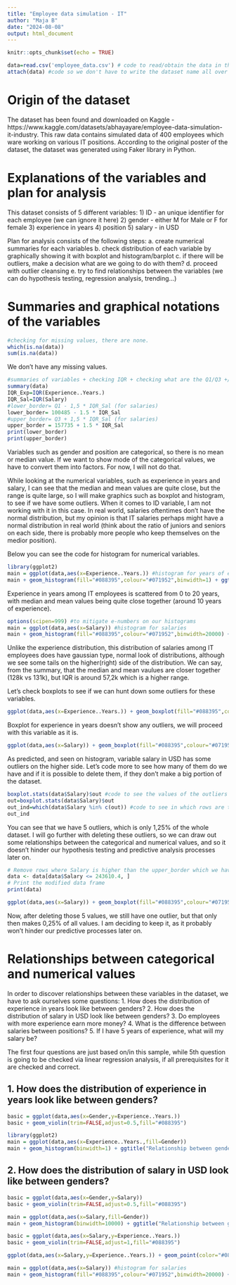 ---
title: "Employee data simulation - IT"
author: "Maja B"
date: "2024-08-08"
output: html_document
---

```{r setup, include=FALSE}
knitr::opts_chunk$set(echo = TRUE)
```

```{r}
data=read.csv('employee_data.csv') # code to read/obtain the data in the project
attach(data) #code so we don't have to write the dataset name all over again in the analysis
```

# Origin of the dataset
The dataset has been found and downloaded on Kaggle - https://www.kaggle.com/datasets/abhayayare/employee-data-simulation-it-industry.
This raw data contains simulated data of 400 employees which ware working on various IT positions.
According to the original poster of the dataset, the dataset was generated using Faker library in Python.

# Explanations of the variables and plan for analysis

This dataset consists of 5 different variables:
1) ID - an unique identifier for each employee (we can ignore it here)
2) gender - either M for Male or F for female
3) experience in years
4) position
5) salary - in USD

Plan for analysis consists of the following steps:
a. create numerical summaries for each variables
b. check distribution of each variable by graphically showing it with boxplot and histogram/barplot
c. if there will be outliers, make a decision what are we going to do with them?
d. proceed with outlier cleansing
e. try to find relationships between the variables (we can do hypothesis testing, regression analysis, trending...)

# Summaries and graphical notations of the variables

```{r}
#checking for missing values, there are none.
which(is.na(data))
sum(is.na(data))
```
We don't have any missing values.

```{r}
#summaries of variables + checking IQR + checking what are the Q1/Q3 +/- 1,5*IQR borders, as I assume already that salaries will be a variable with outliers.
summary(data)
IQR_Exp=IQR(Experience..Years.)
IQR_Sal=IQR(Salary)
#lower_border= Q1 - 1,5 * IQR_Sal (for salaries)
lower_border= 100485 - 1.5 * IQR_Sal
#upper_border= Q3 + 1,5 * IQR_Sal (for salaries)
upper_border = 157735 + 1.5 * IQR_Sal
print(lower_border)
print(upper_border)
```
Variables such as gender and position are categorical, so there is no mean or median value. If we want to show mode of the categorical values, we have to convert them into factors. For now, I will not do that.

While looking at the numerical variables, such as experience in years and salary, I can see that the median and mean values are quite close, but the range is quite large, so I will make graphics such as boxplot and histogram, to see if we have some outliers. When it comes to ID variable, I am not working with it in this case. In real world, salaries oftentimes don't have the normal distribution, but my opinion is that IT salaries perhaps might have a normal distribution in real world (think about the ratio of juniors and seniors on each side, there is probably more people who keep themselves on the medior position).

Below you can see the code for histogram for numerical variables.

```{r}
library(ggplot2)
main = ggplot(data,aes(x=Experience..Years.)) #histogram for years of experience
main + geom_histogram(fill="#088395",colour="#071952",binwidth=1) + ggtitle("Distribution of years of experience") + xlab("Experience in years") + ylab("Count of IT employees")
```
Experience in years among IT employees is scattered from 0 to 20 years, with median and mean values being quite close together (around 10 years of experience).

```{r}
options(scipen=999) #to mitigate e-numbers on our histograms
main = ggplot(data,aes(x=Salary)) #histogram for salaries
main + geom_histogram(fill="#088395",colour="#071952",binwidth=20000) + ggtitle("Distribution of salaries") + xlab("Salary in USD") + ylab("Count of IT employees")
```
Unlike the experience distribution, this distribution of salaries among IT employees does have gaussian type, normal look of distributions, although we see some tails on the higher(right) side of the distribution. We can say, from the summary, that the median and mean vaulues are closer together (128k vs 131k), but IQR is around 57,2k which is a higher range.

Let's check boxplots to see if we can hunt down some outliers for these variables.

```{r}
ggplot(data,aes(x=Experience..Years.)) + geom_boxplot(fill="#088395",colour="#071952") + ggtitle("Boxplot of experience in years") + xlab("Experience in years")
```
Boxplot for experience in years doesn't show any outliers, we will proceed with this variable as it is.

```{r}
ggplot(data,aes(x=Salary)) + geom_boxplot(fill="#088395",colour="#071952") + ggtitle("Boxplot of salaries") + xlab("Salary in USD")
```
As predicted, and seen on histogram, variable salary in USD has some outliers on the higher side. Let's code more to see how many of them do we have and if it is possible to delete them, if they don't make a big portion of the dataset.

```{r}
boxplot.stats(data$Salary)$out #code to see the values of the outliers shown on boxplot
out=boxplot.stats(data$Salary)$out
out_ind=which(data$Salary %in% c(out)) #code to see in which rows are those outliers in the dataset
out_ind
```
You can see that we have 5 outliers, which is only 1,25% of the whole dataset. I will go further with deleting these outliers, so we can draw out some relationships between the categorical and numerical values, and so it doesn't hinder our hypothesis testing and predictive analysis processes later on.

```{r}
# Remove rows where Salary is higher than the upper_border which we have calculated in the beginning
data <- data[data$Salary <= 243610.4, ]
# Print the modified data frame
print(data)
```
```{r}
ggplot(data,aes(x=Salary)) + geom_boxplot(fill="#088395",colour="#071952") + ggtitle("Boxplot of salaries") + xlab("Salary in USD")
```

Now, after deleting those 5 values, we still have one outlier, but that only then makes 0,25% of all values. I am deciding to keep it, as it probably won't hinder our predictive processes later on.

# Relationships between categorical and numerical values

In order to discover relationships between these variables in the dataset, we have to ask ourselves some questions:
1. How does the distribution of experience in years look like between genders?
2. How does the distribution of salary in USD look like between genders?
3. Do employees with more experience earn more money?
4. What is the difference between salaries between positions?
5. If I have 5 years of experience, what will my salary be?

The first four questions are just based on/in this sample, while 5th question is going to be checked via linear regression analysis, if all prerequisites for it are checked and correct.

## 1. How does the distribution of experience in years look like between genders?

```{r}
basic = ggplot(data,aes(x=Gender,y=Experience..Years.))
basic + geom_violin(trim=FALSE,adjust=0.5,fill="#088395")
```

```{r}
library(ggplot2)
main = ggplot(data,aes(x=Experience..Years.,fill=Gender))
main + geom_histogram(binwidth=1) + ggtitle("Relationship between gender and years of experience") + xlab("Years of experience") + ylab("Count of IT employees") + scale_fill_manual(values=c("M"="#088395","F" = "#FFB4C2"))
```



## 2. How does the distribution of salary in USD look like between genders?


```{r}
basic = ggplot(data,aes(x=Gender,y=Salary))
basic + geom_violin(trim=FALSE,adjust=0.5,fill="#088395")
```


```{r}
main = ggplot(data,aes(x=Salary,fill=Gender))
main + geom_histogram(binwidth=10000) + ggtitle("Relationship between gender and salary in USD") + xlab("Salary in USD") + ylab("Count of IT employees") + scale_fill_manual(values=c("M"="#088395","F" = "#FFB4C2"))
```


```{r}
basic = ggplot(data,aes(x=Salary,y=Experience..Years.))
basic + geom_violin(trim=FALSE,adjust=1,fill="#088395")
```

```{r}
ggplot(data,aes(x=Salary,y=Experience..Years.)) + geom_point(color="#088395")
```



```{r}
main = ggplot(data,aes(x=Salary)) #histogram for salaries
main + geom_histogram(fill="#088395",colour="#071952",binwidth=20000) + ggtitle("Distribution of salaries") + xlab("Salary in USD") + ylab("Count of IT employees")
```




